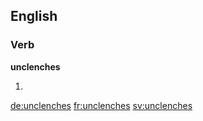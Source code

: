 ==English==

===Verb===
'''unclenches'''

# {{third-person singular of|unclench}}

[[de:unclenches]]
[[fr:unclenches]]
[[sv:unclenches]]